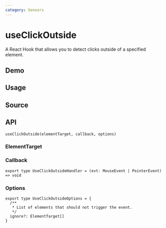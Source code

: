 ```yaml
---
category: Sensors
---
```


# useClickOutside


<HooksType category="Sensors" />

A React Hook that allows you to detect clicks outside of a specified element.

## Demo


<App />

## Usage



## Source


<Source />

## API

```tsx
useClickOutside(elementTarget, callback, options)
```

### ElementTarget


<Tip type="target" />

### Callback

```tsx
export type UseClickOutsideHandler = (evt: MouseEvent | PointerEvent) => void
```

### Options

```tsx
export type UseClickOutsideOptions = {
  /**
   * List of elements that should not trigger the event.
   */
  ignore?: ElementTarget[]
}
```

